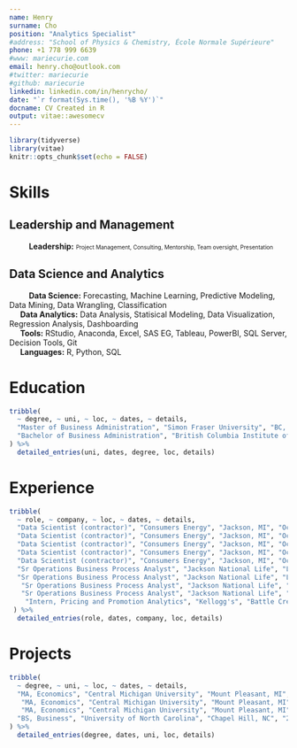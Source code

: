 ```yaml
---
name: Henry
surname: Cho
position: "Analytics Specialist"
#address: "School of Physics & Chemistry, École Normale Supérieure"
phone: +1 778 999 6639
#www: mariecurie.com
email: henry.cho@outlook.com
#twitter: mariecurie
#github: mariecurie
linkedin: linkedin.com/in/henrycho/
date: "`r format(Sys.time(), '%B %Y')`"
docname: CV Created in R
output: vitae::awesomecv
---
```



```r
library(tidyverse)
library(vitae)
knitr::opts_chunk$set(echo = FALSE)
```


# Skills  

## Leadership and Management  
|          **Leadership:** <font size = "1"> Project Management, Consulting, Mentorship, Team oversight, Presentation </font>  

## Data Science and Analytics  
|          **Data Science:** Forecasting, Machine Learning, Predictive Modeling, Data Mining, Data Wrangling, Classification  
|      **Data Analytics:** Data Analysis, Statisical Modeling, Data Visualization, Regression Analysis, Dashboarding  
|      **Tools:** RStudio, Anaconda, Excel, SAS EG, Tableau, PowerBI, SQL Server, Decision Tools, Git  
|      **Languages:** R, Python, SQL

<!--

## Data Science
* Forecasting, machine learning, data wrangling, process automation, Discrete Event Simulation, regression analysis, data quality enhancement, data visualization, classification, text mining

## Leadership

* Former non-profit board member and president, presenting information to mid-size audience, mentorship of peers, explaining technical material to non-technical audience and management, oversight of interns, change management

-->

# Education
```r
tribble(
  ~ degree, ~ uni, ~ loc, ~ dates, ~ details,
  "Master of Business Administration", "Simon Fraser University", "BC, Canada", "2021", "Estimated Completion in December 2021",
  "Bachelor of Business Administration", "British Columbia Institute of Technology", "BC, Canada", "2014", "Minor in Marketing Management & Entrepeneurship"
) %>% 
  detailed_entries(uni, dates, degree, loc, details)
```

# Experience
```r
tribble(
  ~ role, ~ company, ~ loc, ~ dates, ~ details,
  "Data Scientist (contractor)", "Consumers Energy", "Jackson, MI", "Oct 2018 - Present", "Created new Customer Experience Index (CXi) automated reporting. I brought together transactions and survey responses from our web, call center and field channels from disparate sources and created the data architecture in SQL Server for storing the data. I developed code to calculate CXi across different levels of aggregation, create backups and automatically detect data quality issues.",
  "Data Scientist (contractor)", "Consumers Energy", "Jackson, MI", "Oct 2018 - Present", "Developing Machine Learning process to classify incoming phone caller intent utilizing Naive Bayes.",
  "Data Scientist (contractor)", "Consumers Energy", "Jackson, MI", "Oct 2018 - Present", "Utilized various machine learning and statistical techniques to support analytical projects, such as k-modes classification, naive bayes, CART, anomaly detection and feature reduction.",
  "Data Scientist (contractor)", "Consumers Energy", "Jackson, MI", "Oct 2018 - Present", "Evaluated department's call center forecasting and provided recommended improvements in modeling methodology and benchmarking.",
  "Data Scientist (contractor)", "Consumers Energy", "Jackson, MI", "Oct 2018 - Present", "Discovered and remediated many data quality issues, teaching the team best practices for ensuring quality and catching errors.",
  "Sr Operations Business Process Analyst", "Jackson National Life", "Lansing, MI", "Mar 2012 - Sep 2018", "Learned and implemented machine learning and statistical processes, including: anomaly detection, force-directed network visualization, logistic regression, exponential smoothing, unobserved component models, automatic dimension reduction and variable selection, text mining, decision trees and fuzzy matching.",
  "Sr Operations Business Process Analyst", "Jackson National Life", "Lansing, MI", "Mar 2012 - Sep 2018", "Created automated forecasting system with semi-supervised machine learning umbrella to automate model parameterization. Forecasts are generated using Unobserved Component Modeling implemented with SAS PROC UCM.",
   "Sr Operations Business Process Analyst", "Jackson National Life", "Lansing, MI", "Mar 2012 - Sep 2018", "Connected to and queried directly from production DB2 databases using SAS SQL.",
   "Sr Operations Business Process Analyst", "Jackson National Life", "Lansing, MI", "Mar 2012 - Sep 2018", "Used discrete event simulation (R's simmer package) to predict the effect of various staffing strategies on Operations KPIs.",
    "Intern, Pricing and Promotion Analytics", "Kellogg's", "Battle Creek, MI", "May 2011 - Mar 2012", "Contributed to Kellogg's marketing and sales strategies, including optimal feature price, display partners and expected promotion lift."
 ) %>% 
  detailed_entries(role, dates, company, loc, details)
```

# Projects
```r
tribble(
  ~ degree, ~ uni, ~ loc, ~ dates, ~ details,
  "MA, Economics", "Central Michigan University", "Mount Pleasant, MI", "2010 - 2012","Research Assistant for two professors",
   "MA, Economics", "Central Michigan University", "Mount Pleasant, MI", "2010 - 2012","Taught undergraduate Microeconomics",
   "MA, Economics", "Central Michigan University", "Mount Pleasant, MI", "2010 - 2012","Master's paper: Fare or Foul: The effects of public transit fare increases on auto fatalities",
  "BS, Business", "University of North Carolina", "Chapel Hill, NC", "2002 - 2006","Minor: Anthropology"
) %>% 
  detailed_entries(degree, dates, uni, loc, details)
```
